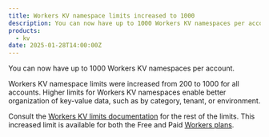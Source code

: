 ```yaml
---
title: Workers KV namespace limits increased to 1000
description: You can now have up to 1000 Workers KV namespaces per account.
products:
  - kv
date: 2025-01-28T14:00:00Z
---
```


You can now have up to 1000 Workers KV namespaces per account.

Workers KV namespace limits were increased from 200 to 1000 for all accounts. Higher limits for Workers KV namespaces enable better organization of key-value data, such as by category, tenant, or environment.

Consult the [Workers KV limits documentation](/kv/platform/limits/) for the rest of the limits. This increased limit is available for both the Free and Paid [Workers plans](/workers/platform/pricing/).
